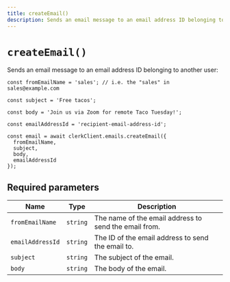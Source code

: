 ```yaml
---
title: createEmail()
description: Sends an email message to an email address ID belonging to another user.
---
```


# `createEmail()`

Sends an email message to an email address ID belonging to another user:

```tsx
const fromEmailName = 'sales'; // i.e. the "sales" in sales@example.com

const subject = 'Free tacos';

const body = 'Join us via Zoom for remote Taco Tuesday!';

const emailAddressId = 'recipient-email-address-id';

const email = await clerkClient.emails.createEmail({
  fromEmailName,
  subject,
  body,
  emailAddressId
});
```

## Required parameters

| Name | Type | Description |
| --- | --- | --- |
| `fromEmailName` | `string` | The name of the email address to send the email from. |
| `emailAddressId` | `string` | The ID of the email address to send the email to. |
| `subject` | `string` | The subject of the email. |
| `body` | `string` | The body of the email. |